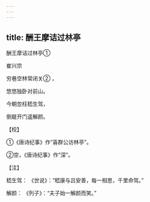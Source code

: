```yaml
---
---
---
```

title: 酬王摩诘过林亭
---



酬王摩诘过林亭①


崔兴宗

穷巷空林常闭关② ，

悠悠独卧对前山。

今朝忽枉嵇生驾，

倒屣开门遥解颜。

【校】

①《唐诗纪事》作“喜群公访林亭”。

②空，《唐诗纪事》作“深”。

【注】

嵇生驾： 《世说》：“嵇康与吕安善，每一相思，千里命驾。”

解颜： 《列子》：“夫子始一解颜而笑。”